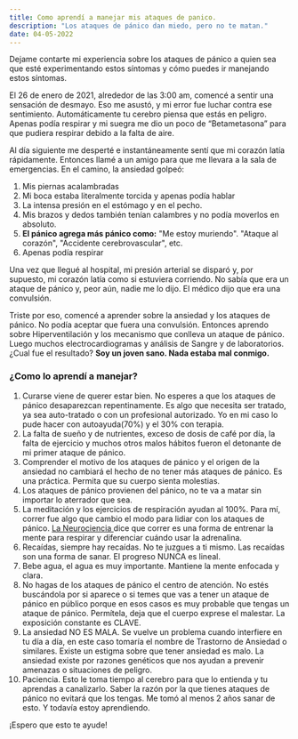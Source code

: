 ```yaml
---
title: Como aprendí a manejar mis ataques de panico.
description: "Los ataques de pánico dan miedo, pero no te matan."
date: 04-05-2022
---
```


Dejame contarte mi experiencia sobre los ataques de pánico a quien sea que  esté experimentando estos síntomas y cómo puedes ir manejando estos síntomas.

El 26 de enero de 2021, alrededor de las 3:00 am, comencé a sentir una sensación de desmayo. Eso me asustó, y mi error fue luchar contra ese sentimiento. Automáticamente tu cerebro piensa que estás en peligro. Apenas podía respirar y mi suegra me dio un poco de “Betametasona” para que pudiera respirar debido a la falta de aire.

Al día siguiente me desperté e instantáneamente sentí que mi corazón latía rápidamente. Entonces llamé a un amigo para que me llevara a la sala de emergencias. En el camino, la ansiedad golpeó:

1. Mis piernas acalambradas
2. Mi boca estaba literalmente torcida y apenas podía hablar
3. La intensa presión en el estómago y en el pecho.
4. Mis brazos y dedos también tenían calambres y no podía moverlos en absoluto.
5. **El pánico agrega más pánico como:** "Me estoy muriendo". "Ataque al corazón", "Accidente cerebrovascular", etc.
6. Apenas podía respirar

Una vez que llegué al hospital, mi presión arterial se disparó y, por supuesto, mi corazón latía como si estuviera corriendo. No sabía que era un ataque de pánico y, peor aún, nadie me lo dijo. El médico dijo que era una convulsión.

Triste por eso, comencé a aprender sobre la ansiedad y los ataques de pánico. No podía aceptar que fuera una convulsión. Entonces aprendo sobre Hiperventilación y los mecanismo que conlleva un ataque de pánico. Luego muchos electrocardiogramas y análisis de Sangre y de laboratorios. ¿Cual fue el resultado? **Soy un joven sano. Nada estaba mal conmigo.**

### ¿Como lo aprendí a manejar?

1. Curarse viene de querer estar bien. No esperes a que los ataques de pánico desaparezcan repentinamente. Es algo que necesita ser tratado, ya sea auto-tratado o con un profesional autorizado. Yo en mi caso lo pude hacer con autoayuda(70%) y el 30% con terapia.
2. La falta de sueño y de nutrientes, exceso de dosis de café por día, la falta de ejercicio y muchos otros malos hábitos fueron el detonante de mi primer ataque de pánico.
3. Comprender el motivo de los ataques de pánico y el origen de la ansiedad no cambiará el hecho de no tener más ataques de pánico. Es una práctica. Permita que su cuerpo sienta molestias.
4. Los ataques de pánico provienen del pánico, no te va a matar sin importar lo aterrador que sea.
5. La meditación y los ejercicios de respiración ayudan al 100%. Para mí, correr fue algo que cambio el modo para lidiar con los ataques de pánico. [La Neurociencia ](https://www.runnersworld.com/health-injuries/a37612056/how-to-stop-a-panic-attack-on-a-run/)dice que correr es una forma de entrenar la mente para respirar y diferenciar cuándo usar la adrenalina.
6. Recaídas, siempre hay recaídas. No te juzgues a ti mismo. Las recaídas son una forma de sanar. El progreso NUNCA es lineal.
7. Bebe agua, el agua es muy importante. Mantiene la mente enfocada y clara.
8. No hagas de los ataques de pánico el centro de atención. No estés buscándola por si aparece o si temes que  vas a tener un ataque de pánico en público porque en esos casos es muy probable que  tengas un ataque de pánico. Permítela, deja que el cuerpo exprese el malestar. La exposición constante es CLAVE.
9. La ansiedad NO ES MALA. Se vuelve un problema cuando interfiere en tu día a día, en este caso tomaría el nombre de Trastorno de Ansiedad o similares. Existe un estigma sobre que tener ansiedad es malo. La ansiedad existe por razones genéticos que nos ayudan a prevenir amenazas o situaciones de peligro.
10. Paciencia. Esto  le toma tiempo al cerebro para que lo entienda y tu aprendas a canalizarlo. Saber la razón por la que tienes ataques de pánico no evitará que los tengas. Me tomó al menos 2 años sanar de esto. Y todavía estoy aprendiendo.

¡Espero que esto te ayude!

